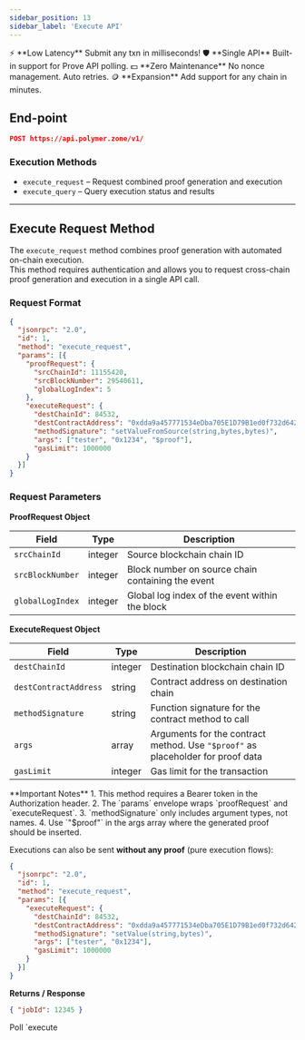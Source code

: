 ```yaml
---
sidebar_position: 13
sidebar_label: 'Execute API'
---
```



<Callout type="tip">
⚡️ **Low Latency**  
Submit any txn in milliseconds!
</Callout>

<Callout type="info">
🛡️ **Single API**  
Built-in support for Prove API polling.
</Callout>

<Callout type="success">
💵 **Zero Maintenance**  
No nonce management. Auto retries.
</Callout>

<Callout type="warning">
🪙 **Expansion**  
Add support for any chain in minutes.
</Callout>

## End-point

```json 
POST https://api.polymer.zone/v1/
```

### Execution Methods

- `execute_request` – Request combined proof generation and execution  
- `execute_query` – Query execution status and results

---

## Execute Request Method

The `execute_request` method combines proof generation with automated on-chain execution.  
This method requires authentication and allows you to request cross-chain proof generation and execution in a single API call.

### Request Format

```json
{
  "jsonrpc": "2.0",
  "id": 1,
  "method": "execute_request",
  "params": [{
    "proofRequest": {
      "srcChainId": 11155420,
      "srcBlockNumber": 29540611,
      "globalLogIndex": 5
    },
    "executeRequest": {
      "destChainId": 84532,
      "destContractAddress": "0xdda9a457771534eDba705E1D79B1ed0f732d642E",
      "methodSignature": "setValueFromSource(string,bytes,bytes)",
      "args": ["tester", "0x1234", "$proof"],
      "gasLimit": 1000000
    }
  }]
}
```

### Request Parameters

**ProofRequest Object**

| Field            | Type    | Description |
|------------------|---------|-------------|
| `srcChainId`     | integer | Source blockchain chain ID |
| `srcBlockNumber` | integer | Block number on source chain containing the event |
| `globalLogIndex` | integer | Global log index of the event within the block |

**ExecuteRequest Object**

| Field                 | Type   | Description |
|-----------------------|--------|-------------|
| `destChainId`         | integer | Destination blockchain chain ID |
| `destContractAddress` | string | Contract address on destination chain |
| `methodSignature`     | string | Function signature for the contract method to call |
| `args`                | array  | Arguments for the contract method. Use `"$proof"` as placeholder for proof data |
| `gasLimit`            | integer | Gas limit for the transaction |

<Callout type="warning">
**Important Notes**  
1. This method requires a Bearer token in the Authorization header.  
2. The `params` envelope wraps `proofRequest` and `executeRequest`.  
3. `methodSignature` only includes argument types, not names.  
4. Use `"$proof"` in the args array where the generated proof should be inserted.
</Callout>

Executions can also be sent **without any proof** (pure execution flows):

```json
{
  "jsonrpc": "2.0",
  "id": 1,
  "method": "execute_request",
  "params": [{
    "executeRequest": {
      "destChainId": 84532,
      "destContractAddress": "0xdda9a457771534eDba705E1D79B1ed0f732d642E",
      "methodSignature": "setValue(string,bytes)",
      "args": ["tester", "0x1234"],
      "gasLimit": 1000000
    }
  }]
}
```

**Returns / Response**

```json
{ "jobId": 12345 }
```

Poll `execute
